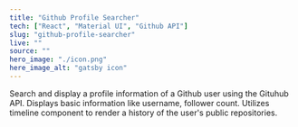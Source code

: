 ```yaml
---
title: "Github Profile Searcher"
tech: ["React", "Material UI", "Github API"]
slug: "github-profile-searcher"
live: ""
source: ""
hero_image: "./icon.png"
here_image_alt: "gatsby icon"
---
```


Search and display a profile information of a Github user using the Gituhub API. Displays basic
information like username, follower count. Utilizes timeline component to render a history of
the user's public repositories.
